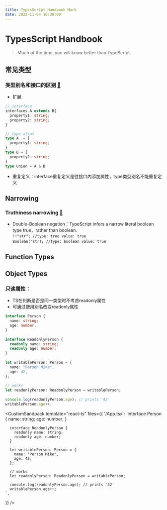 ```yaml
---
title: TypesScript Handbook Mark
date: 2022-11-04 10:30:00
---
```


# TypesScript Handbook
> Much of the time, you will know better than TypeScript.

## 常见类型
### 类型别名和接口的区别 [🔗](https://www.typescriptlang.org/docs/handbook/2/everyday-types.html#differences-between-type-aliases-and-interfaces)
- 扩展
```typescript
// interface
interfaces A extends B{
  property1: string;
  property2: string;
}

// type alias
type A  = {
  property1: string;
}
type B = {
  property2: string;
}
type Union = A & B
```
- 重复定义：interface重复定义是往接口内添加属性，type类型别名不能重复定义

## Narrowing
### Truthiness narrowing [🔗](https://www.typescriptlang.org/docs/handbook/2/narrowing.html#truthiness-narrowing)
- Double-Boolean negation：TypeScript infers a narrow literal boolean type true，rather than boolean.  
`!!"str"; //type: true value: true`  
`Boolean("str); //type: boolean value: true`

## Function Types

## Object Types
### 只读属性：
- TS在判断是否是同一类型时不考虑readonly属性
- 可通过使用别名改变readonly属性
```typescript
interface Person {
  name: string;
  age: number;
}
 
interface ReadonlyPerson {
  readonly name: string;
  readonly age: number;
}
 
let writablePerson: Person = {
  name: "Person Mike",
  age: 42,
};
 
// works
let readonlyPerson: ReadonlyPerson = writablePerson;
 
console.log(readonlyPerson.age); // prints '42'
writablePerson.age++;
```

<CustomSandpack 
  template="react-ts" 
  files={{
    '/App.tsx': `interface Person {
        name: string;
        age: number;
      }
      
      interface ReadonlyPerson {
        readonly name: string;
        readonly age: number;
      }
      
      let writablePerson: Person = {
        name: "Person Mike",
        age: 42,
      };
      
      // works
      let readonlyPerson: ReadonlyPerson = writablePerson;
      
      console.log(readonlyPerson.age); // prints '42'
      writablePerson.age++;
    `,
  }} 
/>